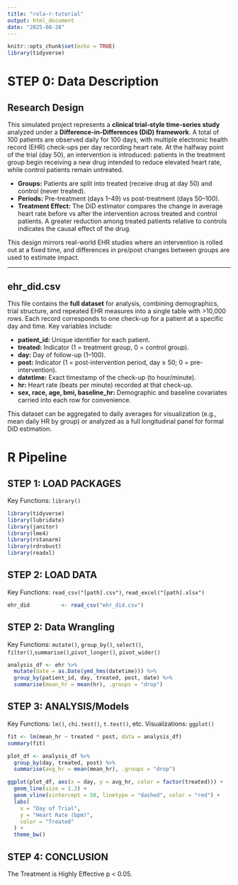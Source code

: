 ```yaml
---
title: "rola-r-tutorial"
output: html_document
date: "2025-08-28"
---
```


```r
knitr::opts_chunk$set(echo = TRUE)
library(tidyverse)
```

# STEP 0: Data Description

## Research Design

This simulated project represents a **clinical trial-style time-series study** analyzed under a **Difference-in-Differences (DiD) framework**. A total of 100 patients are observed daily for 100 days, with multiple electronic health record (EHR) check-ups per day recording heart rate. At the halfway point of the trial (day 50), an intervention is introduced: patients in the treatment group begin receiving a new drug intended to reduce elevated heart rate, while control patients remain untreated.  

- **Groups:** Patients are split into treated (receive drug at day 50) and control (never treated).  
- **Periods:** Pre-treatment (days 1–49) vs post-treatment (days 50–100).  
- **Treatment Effect:** The DiD estimator compares the change in average heart rate before vs after the intervention across treated and control patients. A greater reduction among treated patients relative to controls indicates the causal effect of the drug.  

This design mirrors real-world EHR studies where an intervention is rolled out at a fixed time, and differences in pre/post changes between groups are used to estimate impact.

---

## ehr_did.csv

This file contains the **full dataset** for analysis, combining demographics, trial structure, and repeated EHR measures into a single table with >10,000 rows. Each record corresponds to one check-up for a patient at a specific day and time. Key variables include:  

- **patient_id:** Unique identifier for each patient.  
- **treated:** Indicator (1 = treatment group, 0 = control group).  
- **day:** Day of follow-up (1–100).  
- **post:** Indicator (1 = post-intervention period, day ≥ 50; 0 = pre-intervention).  
- **datetime:** Exact timestamp of the check-up (to hour/minute).  
- **hr:** Heart rate (beats per minute) recorded at that check-up.  
- **sex, race, age, bmi, baseline_hr:** Demographic and baseline covariates carried into each row for convenience.  

This dataset can be aggregated to daily averages for visualization (e.g., mean daily HR by group) or analyzed as a full longitudinal panel for formal DiD estimation.


# R Pipeline

## STEP 1: LOAD PACKAGES

Key Functions: `library()`

```r
library(tidyverse)
library(lubridate)
library(janitor)
library(lme4)
library(rstanarm)
library(rdrobust)
library(readxl)
```

## STEP 2: LOAD DATA

Key Functions: `read_csv("[path].csv")`, `read_excel("[path].xlsx")`

```r
ehr_did          <- read_csv("ehr_did.csv")
```

## STEP 2: Data Wrangling

Key Functions: `mutate()`, `group_by()`, `select()`, `filter()`,`summarise()`,`pivot_longer()`, `pivot_wider()`

```r
analysis_df <- ehr %>%
  mutate(date = as.Date(ymd_hms(datetime))) %>%
  group_by(patient_id, day, treated, post, date) %>%
  summarise(mean_hr = mean(hr), .groups = "drop")
```


## STEP 3: ANALYSIS/Models

Key Functions: `lm()`, `chi.test()`, `t.test()`, etc. 
Visualizations: `ggplot()`

```R
fit <- lm(mean_hr ~ treated * post, data = analysis_df)
summary(fit)

plot_df <- analysis_df %>%
  group_by(day, treated, post) %>%
  summarise(avg_hr = mean(mean_hr), .groups = "drop")

ggplot(plot_df, aes(x = day, y = avg_hr, color = factor(treated))) +
  geom_line(size = 1.2) +
  geom_vline(xintercept = 50, linetype = "dashed", color = "red") +
  labs(
    x = "Day of Trial",
    y = "Heart Rate (bpm)",
    color = "Treated"
  ) +
  theme_bw()

```

## STEP 4: CONCLUSION
The Treatment is Highly Effective p < 0.05.


